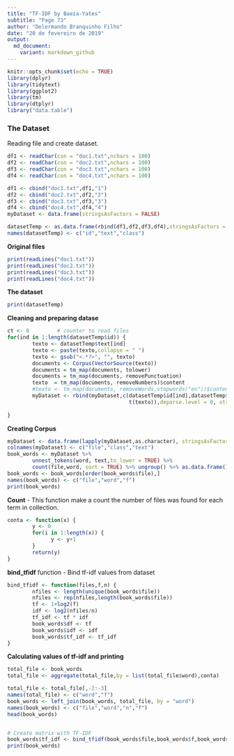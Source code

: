 ```yaml
---
title: "TF-IDF by Baeza-Yates"
subtitle: "Page 73"
author: "Delermando Branquinho Filho"
date: "20 de fevereiro de 2019"
output:
  md_document:
    variant: markdown_github
---
```


```r
knitr::opts_chunk$set(echo = TRUE)
library(dplyr)
library(tidytext)
library(ggplot2)
library(tm)
library(dtplyr)
library("data.table")
```

### The Dataset

Reading file and create dataset.

```r
df1 <- readChar(con = "doc1.txt",nchars = 100)
df2 <- readChar(con = "doc2.txt",nchars = 100)
df3 <- readChar(con = "doc3.txt",nchars = 100)
df4 <- readChar(con = "doc4.txt",nchars = 100)

df1 <- cbind("doc1.txt",df1,"1")
df2 <- cbind("doc2.txt",df2,"2")
df3 <- cbind("doc3.txt",df3,"3")
df4 <- cbind("doc4.txt",df4,"4")
myDataset <- data.frame(stringsAsFactors = FALSE)

datasetTemp <- as.data.frame(rbind(df1,df2,df3,df4),stringsAsFactors = F)
names(datasetTemp) <- c("id","text","class")

```
**Original files**

```r
print(readLines("doc1.txt"))
print(readLines("doc2.txt"))
print(readLines("doc3.txt"))
print(readLines("doc4.txt"))

```

**The dataset**

```r
print(datasetTemp)
```


**Cleaning and preparing datase**

```r
ct <- 0         # counter to read files
for(ind in 1:length(datasetTemp$id)) {
        texto <- datasetTemp$text[ind]
        texto <- paste(texto,collapse = " ")
        texto <- gsub("<.*?>", "", texto)
        documents <- Corpus(VectorSource(texto))
        documents = tm_map(documents, tolower)
        documents = tm_map(documents, removePunctuation)
        texto  = tm_map(documents, removeNumbers)$content
        #texto <- tm_map(documents, removeWords,stopwords("en"))$content
        myDataset <- rbind(myDataset,c(datasetTemp$id[ind],datasetTemp$class[ind], 
                                       t(texto)),deparse.level = 0, stringsAsFactors =  FALSE)
        
}
```

**Creating Corpus**

```r

myDataset <- data.frame(lapply(myDataset,as.character), stringsAsFactors = FALSE)
colnames(myDataset) <- c("file","class","text")
book_words <- myDataset %>%
        unnest_tokens(word, text,to_lower = TRUE) %>%
        count(file,word, sort = TRUE) %>% ungroup() %>% as.data.frame()
book_words <- book_words[order(book_words$file),]
names(book_words) <- c("file","word","f")
print(book_words)
```

**Count** - This function make a count the number of files was found for each term in collection.

```r

conta <- function(x) {
        y <- 0
        for(i in 1:length(x)) {
              y <- y+1  
        }
        return(y)
}
```

**bind_tfidf** function - Bind tf-idf values from dataset

```r
bind_tfidf <- function(files,f,n) {
        nfiles <- length(unique(book_words$file))
        nfiles <- rep(nfiles,length(book_words$file))
        tf <- 1+log2(f)
        idf <- log2(nfiles/n)
        tf_idf <- tf * idf
        book_words$df <- tf
        book_words$idf <- idf
        book_words$tf_idf <- tf_idf
}
```

**Calculating values of tf-idf and printing**

```r
total_file <- book_words
total_file <- aggregate(total_file,by = list(total_file$word),conta)

total_file <- total_file[,-2:-3]
names(total_file) <- c("word","f")
book_words <- left_join(book_words, total_file, by = "word")
names(book_words) <- c("file","word","n","f")
head(book_words)


# Create matrix with TF-IDF
book_words$tf_idf <- bind_tfidf(book_words$file,book_words$f,book_words$n)
print(book_words)
```

